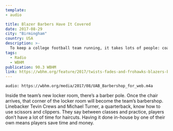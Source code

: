 ```yaml
---
template:
- audio

title: Blazer Barbers Have It Covered
date: 2017-08-29
city: "Birmingham"
country: USA
description: >-
  To keep a college football team running, it takes lots of people: coaches, physical therapists, boosters, and maybe even a team psychologist. To keep players looking sharp underneath the helmets, there’s the team barber. Or as is the case for the UAB Blazers football team, make that barbers.
tags:
  - Radio
  - WBHM
publication: 90.3 WBHM
link: https://wbhm.org/feature/2017/twists-fades-and-frohawks-blazers-barbers-gotcha-covered/
---
```


`audio: https://wbhm.org/media/2017/08/UAB_Barbershop_for_web.m4a`

Inside the team’s new locker room, there’s a barber pole. Once the chair arrives, that corner of the locker room will become the team’s barbershop. Linebacker Tevin Crews and Michael Turner, a quarterback, know how to use scissors and clippers. They say between classes and practice, players don’t have a lot of time for haircuts. Having it done in-house by one of their own means players save time and money.

